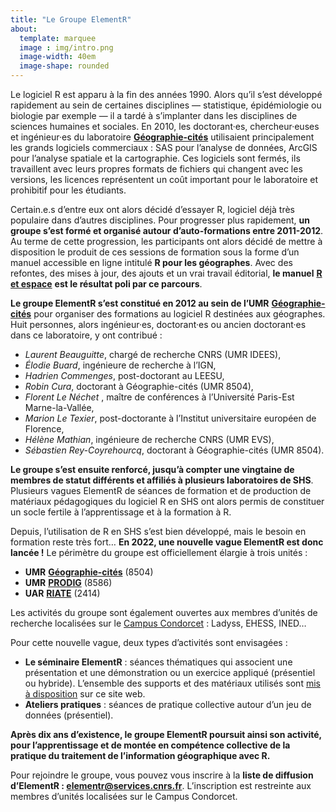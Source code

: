```yaml
---
title: "Le Groupe ElementR"
about:
  template: marquee
  image : img/intro.png
  image-width: 40em
  image-shape: rounded
---
```



Le logiciel R est apparu à la fin des années 1990. Alors qu’il s’est développé rapidement au sein de certaines disciplines — statistique, épidémiologie ou biologie par exemple — il a tardé à s’implanter dans les disciplines de sciences humaines et sociales. En 2010, les doctorant·es, chercheur·euses et ingénieur·es du laboratoire [**Géographie-cités**](https://geographie-cites.cnrs.fr/) utilisaient principalement les grands logiciels commerciaux : SAS pour l’analyse de données, ArcGIS pour l’analyse spatiale et la cartographie. Ces logiciels sont fermés, ils travaillent avec leurs propres formats de fichiers qui changent avec les versions, les licences représentent un coût important pour le laboratoire et prohibitif pour les étudiants.

Certain.e.s d’entre eux ont alors décidé d’essayer R, logiciel déjà très populaire dans d’autres disciplines. Pour progresser plus rapidement, **un groupe s'est formé et organisé autour d'auto-formations entre 2011-2012**. Au terme de cette progression, les participants ont alors décidé de mettre à disposition le produit de ces sessions de formation sous la forme d’un manuel accessible en ligne intitulé **R pour les géographes**. Avec des refontes, des mises à jour, des ajouts et un vrai travail éditorial, **le manuel** [**R et espace**](https://archives.framabook.org/r-et-espace/) **est le résultat poli par ce parcours**.

**Le groupe ElementR s’est constitué en 2012 au sein de l’UMR** [**Géographie-cités**](https://geographie-cites.cnrs.fr/) pour organiser des formations au logiciel R destinées aux géographes. Huit personnes, alors ingénieur·es, doctorant·es ou ancien doctorant·es dans ce laboratoire, y ont contribué :

- *Laurent Beauguitte*, chargé de recherche CNRS (UMR IDEES),
- *Élodie Buard*, ingénieure de recherche à l’IGN,
- *Hadrien Commenges*, post-doctorant au LEESU,
- *Robin Cura*, doctorant à Géographie-cités (UMR 8504),
- *Florent Le Néchet* , maître de conférences à l’Université Paris-Est Marne-la-Vallée,
- *Marion Le Texier*, post-doctorante à l’Institut universitaire européen de Florence,
- *Hélène Mathian*, ingénieure de recherche CNRS (UMR EVS),
- *Sébastien Rey-Coyrehourcq*, doctorant à Géographie-cités (UMR 8504).


**Le groupe s'est ensuite renforcé, jusqu’à compter une vingtaine de membres de statut différents et affiliés à plusieurs laboratoires de SHS**. Plusieurs vagues ElementR de séances de formation et de production de matériaux pédagogiques du logiciel R en SHS ont alors permis de constituer un socle fertile à l'apprentissage et à la formation à R.

Depuis, l'utilisation de R en SHS s'est bien développé, mais le besoin en formation reste très fort... **En 2022, une nouvelle vague ElementR est donc lancée !** Le périmètre du groupe est officiellement élargie à trois unités :

- **UMR** [**Géographie-cités**](https://geographie-cites.cnrs.fr/) (8504)
- **UMR** [**PRODIG**](https://www.prodig.cnrs.fr/) (8586)
- **UAR** [**RIATE**](https://riate.cnrs.fr/) (2414)

Les activités du groupe sont également ouvertes aux membres d'unités de recherche localisées sur le [Campus Condorcet](https://www.campus-condorcet.fr/) : Ladyss, EHESS, INED...

Pour cette nouvelle vague, deux types d'activités sont envisagées :

- **Le séminaire ElementR** : séances thématiques qui associent une présentation et une démonstration ou un exercice appliqué (présentiel ou hybride). L'ensemble des supports et des matériaux utilisés sont [mis à disposition](seance.html) sur ce site web.
- **Ateliers pratiques** : séances de pratique collective autour d'un jeu de données (présentiel).

**Après dix ans d'existence, le groupe ElementR poursuit ainsi son activité, pour l'apprentissage et de montée en compétence collective de la pratique du traitement de l’information géographique avec R.**

Pour rejoindre le groupe, vous pouvez vous inscrire à la **liste de diffusion d'ElementR : [elementr@services.cnrs.fr](https://listes.services.cnrs.fr/wws/subscribe/elementr?previous_action=info)**. L'inscription est restreinte aux membres d'unités localisées sur le Campus Condorcet.










